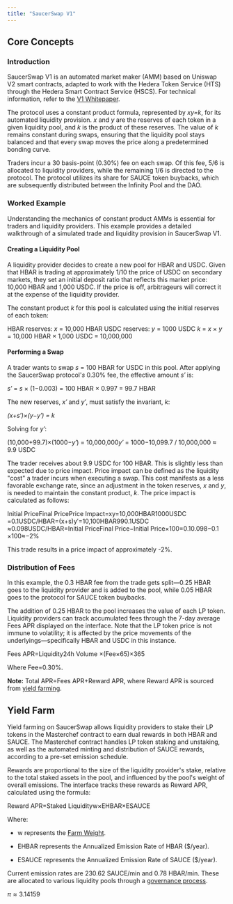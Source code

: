 ```yaml
---
title: "SaucerSwap V1"
---
```


## Core Concepts

### Introduction

SaucerSwap V1 is an automated market maker (AMM) based on Uniswap V2 smart contracts, adapted to work with the Hedera Token Service (HTS) through the Hedera Smart Contract Service (HSCS). For technical information, refer to the [V1 Whitepaper](https://www.saucerswap.finance/whitepaper.pdf).

The protocol uses a constant product formula, represented by *xy=k*, for its automated liquidity provision. *x* and *y* are the reserves of each token in a given liquidity pool, and *k* is the product of these reserves. The value of *k* remains constant during swaps, ensuring that the liquidity pool stays balanced and that every swap moves the price along a predetermined bonding curve.

Traders incur a 30 basis-point (0.30%) fee on each swap. Of this fee, 5/6 is allocated to liquidity providers, while the remaining 1/6 is directed to the protocol. The protocol utilizes its share for SAUCE token buybacks, which are subsequently distributed between the Infinity Pool and the DAO.

### Worked Example

Understanding the mechanics of constant product AMMs is essential for traders and liquidity providers. This example provides a detailed walkthrough of a simulated trade and liquidity provision in SaucerSwap V1.

#### Creating a Liquidity Pool

A liquidity provider decides to create a new pool for HBAR and USDC. Given that HBAR is trading at approximately 1/10 the price of USDC on secondary markets, they set an initial deposit ratio that reflects this market price: 10,000 HBAR and 1,000 USDC. If the price is off, arbitrageurs will correct it at the expense of the liquidity provider.

The constant product *k* for this pool is calculated using the initial reserves of each token:

HBAR reserves: *x* ​= 10,000 HBAR
USDC reserves: *y* = 1000 USDC
*k* = *x* × *y*
\= 10,000 HBAR × 1,000 USDC
\= 10,000,000
​

#### Performing a Swap

A trader wants to swap *s* = 100 HBAR for USDC in this pool. After applying the SaucerSwap protocol'*s* 0.30% fee, the effective amount *s′* is:

*s′* = *s* × (1−0.003) = 100 HBAR × 0.997 = 99.7 HBAR

The new reserves, *x′* and *y′*, must satisfy the invariant, *k*:

*(x+s′)×(y−y′) = k*

Solving for *y′*:

(10,000+99.7)×(1000−*y′*) = 10,000,000*y′* = 1000−10,099.7 / 10,000,000 ​≈ 9.9 USDC

The trader receives about 9.9 USDC for 100 HBAR. This is slightly less than expected due to price impact. Price impact can be defined as the liquidity "cost" a trader incurs when executing a swap. This cost manifests as a less favorable exchange rate, since an adjustment in the token reserves, *x* and *y*, is needed to maintain the constant product, *k*. The price impact is calculated as follows:

Initial PriceFinal PricePrice Impact​=xy​=10,000HBAR1000USDC​=0.1USDC/HBAR=(x+s)y′​=10,100HBAR990.1USDC​≈0.098USDC/HBAR=Initial PriceFinal Price−Initial Price​×100=0.10.098−0.1​×100≈−2%​

This trade results in a price impact of approximately -2%.

### Distribution of Fees

In this example, the 0.3 HBAR fee from the trade gets split—0.25 HBAR goes to the liquidity provider and is added to the pool, while 0.05 HBAR goes to the protocol for SAUCE token buybacks.

The addition of 0.25 HBAR to the pool increases the value of each LP token. Liquidity providers can track accumulated fees through the 7-day average Fees APR displayed on the interface. Note that the LP token price is not immune to volatility; it is affected by the price movements of the underlyings—specifically HBAR and USDC in this instance.

Fees APR=Liquidity24h Volume ×(Fee×65​)​×365

Where Fee=0.30%.

**Note:** Total APR=Fees APR+Reward APR, where Reward APR is sourced from [yield farming](/protocol/saucerswap-v1#yield-farm).

## Yield Farm

Yield farming on SaucerSwap allows liquidity providers to stake their LP tokens in the Masterchef contract to earn dual rewards in both HBAR and SAUCE. The Masterchef contract handles LP token staking and unstaking, as well as the automated minting and distribution of SAUCE rewards, according to a pre-set emission schedule.

Rewards are proportional to the size of the liquidity provider's stake, relative to the total staked assets in the pool, and influenced by the pool's weight of overall emissions. The interface tracks these rewards as Reward APR, calculated using the formula:

Reward APR=Staked Liquidityw×EHBAR​×ESAUCE​​

Where:

* w represents the [Farm Weight](/protocol/saucerswap-v1/farm-weights).

* EHBAR​ represents the Annualized Emission Rate of HBAR ($/year).

* ESAUCE​ represents the Annualized Emission Rate of SAUCE ($/year).

Current emission rates are 230.62 SAUCE/min and 0.78 HBAR/min. These are allocated to various liquidity pools through a [governance process](/governance/overview).


$\pi \approx 3.14159$